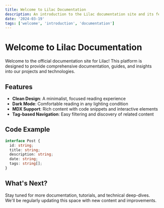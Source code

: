 ```yaml
---
title: Welcome to Lilac Documentation
description: An introduction to the Lilac documentation site and its features
date: '2024-03-19'
tags: ['welcome', 'introduction', 'documentation']
---
```


# Welcome to Lilac Documentation

Welcome to the official documentation site for Lilac! This platform is designed to provide comprehensive documentation, guides, and insights into our projects and technologies.

## Features

- **Clean Design**: A minimalist, focused reading experience
- **Dark Mode**: Comfortable reading in any lighting condition
- **MDX Support**: Rich content with code snippets and interactive elements
- **Tag-based Navigation**: Easy filtering and discovery of related content

## Code Example

```typescript
interface Post {
  id: string;
  title: string;
  description: string;
  date: string;
  tags: string[];
}
```

## What's Next?

Stay tuned for more documentation, tutorials, and technical deep-dives. We'll be regularly updating this space with new content and improvements. 